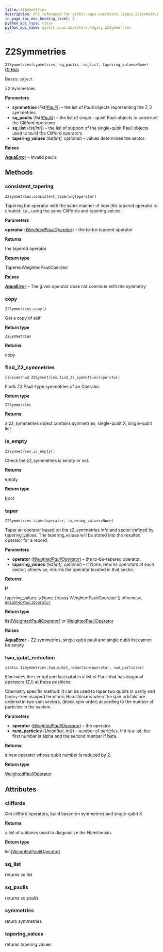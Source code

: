 ```yaml
---
title: Z2Symmetries
description: API reference for qiskit.aqua.operators.legacy.Z2Symmetries
in_page_toc_min_heading_level: 1
python_api_type: class
python_api_name: qiskit.aqua.operators.legacy.Z2Symmetries
---
```


# Z2Symmetries

<span id="qiskit.aqua.operators.legacy.Z2Symmetries" />

`Z2Symmetries(symmetries, sq_paulis, sq_list, tapering_values=None)` [GitHub](https://github.com/qiskit-community/qiskit-aqua/tree/stable/0.9/qiskit/aqua/operators/legacy/weighted_pauli_operator.py "view source code")

Bases: `object`

Z2 Symmetries

**Parameters**

*   **symmetries** (*list\[*[*Pauli*](qiskit.quantum_info.Pauli "qiskit.quantum_info.Pauli")*]*) – the list of Pauli objects representing the Z\_2 symmetries
*   **sq\_paulis** (*list\[*[*Pauli*](qiskit.quantum_info.Pauli "qiskit.quantum_info.Pauli")*]*) – the list of single - qubit Pauli objects to construct the Clifford operators
*   **sq\_list** (*list\[int]*) – the list of support of the single-qubit Pauli objects used to build the Clifford operators
*   **tapering\_values** (*list\[int], optional*) – values determines the sector.

**Raises**

[**AquaError**](qiskit.aqua.AquaError "qiskit.aqua.AquaError") – Invalid paulis

## Methods

### consistent\_tapering

<span id="qiskit.aqua.operators.legacy.Z2Symmetries.consistent_tapering" />

`Z2Symmetries.consistent_tapering(operator)`

Tapering the operator with the same manner of how this tapered operator is created. i.e., using the same Cliffords and tapering values.

**Parameters**

**operator** ([*WeightedPauliOperator*](qiskit.aqua.operators.legacy.WeightedPauliOperator "qiskit.aqua.operators.legacy.WeightedPauliOperator")) – the to-be-tapered operator

**Returns**

the tapered operator

**Return type**

TaperedWeightedPauliOperator

**Raises**

[**AquaError**](qiskit.aqua.AquaError "qiskit.aqua.AquaError") – The given operator does not commute with the symmetry

### copy

<span id="qiskit.aqua.operators.legacy.Z2Symmetries.copy" />

`Z2Symmetries.copy()`

Get a copy of self.

**Return type**

`Z2Symmetries`

**Returns**

copy

### find\_Z2\_symmetries

<span id="qiskit.aqua.operators.legacy.Z2Symmetries.find_Z2_symmetries" />

`classmethod Z2Symmetries.find_Z2_symmetries(operator)`

Finds Z2 Pauli-type symmetries of an Operator.

**Return type**

`Z2Symmetries`

**Returns**

a z2\_symmetries object contains symmetries, single-qubit X, single-qubit list.

### is\_empty

<span id="qiskit.aqua.operators.legacy.Z2Symmetries.is_empty" />

`Z2Symmetries.is_empty()`

Check the z2\_symmetries is empty or not.

**Returns**

empty

**Return type**

bool

### taper

<span id="qiskit.aqua.operators.legacy.Z2Symmetries.taper" />

`Z2Symmetries.taper(operator, tapering_values=None)`

Taper an operator based on the z2\_symmetries info and sector defined by tapering\_values. The tapering\_values will be stored into the resulted operator for a record.

**Parameters**

*   **operator** ([*WeightedPauliOperator*](qiskit.aqua.operators.legacy.WeightedPauliOperator "qiskit.aqua.operators.legacy.WeightedPauliOperator")) – the to-be-tapered operator.
*   **tapering\_values** (*list\[int], optional*) – if None, returns operators at each sector; otherwise, returns the operator located in that sector.

**Returns**

**If**

tapering\_values is None: \[:class\`WeightedPauliOperator\`]; otherwise, [`WeightedPauliOperator`](qiskit.aqua.operators.legacy.WeightedPauliOperator "qiskit.aqua.operators.legacy.WeightedPauliOperator")

**Return type**

list\[[WeightedPauliOperator](qiskit.aqua.operators.legacy.WeightedPauliOperator "qiskit.aqua.operators.legacy.WeightedPauliOperator")] or [WeightedPauliOperator](qiskit.aqua.operators.legacy.WeightedPauliOperator "qiskit.aqua.operators.legacy.WeightedPauliOperator")

**Raises**

[**AquaError**](qiskit.aqua.AquaError "qiskit.aqua.AquaError") – Z2 symmetries, single qubit pauli and single qubit list cannot be empty

### two\_qubit\_reduction

<span id="qiskit.aqua.operators.legacy.Z2Symmetries.two_qubit_reduction" />

`static Z2Symmetries.two_qubit_reduction(operator, num_particles)`

Eliminates the central and last qubit in a list of Pauli that has diagonal operators (Z,I) at those positions

Chemistry specific method: It can be used to taper two qubits in parity and binary-tree mapped fermionic Hamiltonians when the spin orbitals are ordered in two spin sectors, (block spin order) according to the number of particles in the system.

**Parameters**

*   **operator** ([*WeightedPauliOperator*](qiskit.aqua.operators.legacy.WeightedPauliOperator "qiskit.aqua.operators.legacy.WeightedPauliOperator")) – the operator
*   **num\_particles** (*Union(list, int)*) – number of particles, if it is a list, the first number is alpha and the second number if beta.

**Returns**

a new operator whose qubit number is reduced by 2.

**Return type**

[WeightedPauliOperator](qiskit.aqua.operators.legacy.WeightedPauliOperator "qiskit.aqua.operators.legacy.WeightedPauliOperator")

## Attributes

<span id="qiskit.aqua.operators.legacy.Z2Symmetries.cliffords" />

### cliffords

Get clifford operators, build based on symmetries and single-qubit X.

**Returns**

a list of unitaries used to diagonalize the Hamiltonian.

**Return type**

list\[[WeightedPauliOperator](qiskit.aqua.operators.legacy.WeightedPauliOperator "qiskit.aqua.operators.legacy.WeightedPauliOperator")]

<span id="qiskit.aqua.operators.legacy.Z2Symmetries.sq_list" />

### sq\_list

returns sq list

<span id="qiskit.aqua.operators.legacy.Z2Symmetries.sq_paulis" />

### sq\_paulis

returns sq paulis

<span id="qiskit.aqua.operators.legacy.Z2Symmetries.symmetries" />

### symmetries

return symmetries

<span id="qiskit.aqua.operators.legacy.Z2Symmetries.tapering_values" />

### tapering\_values

returns tapering values


